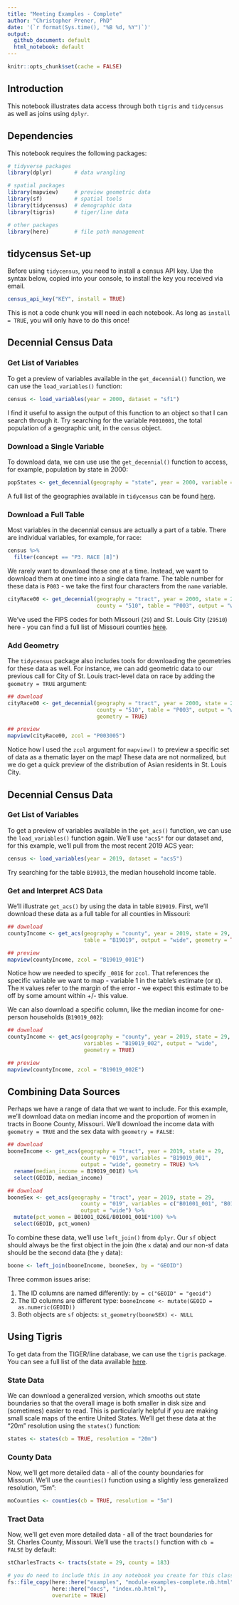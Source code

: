 ```yaml
---
title: "Meeting Examples - Complete"
author: "Christopher Prener, PhD"
date: '(`r format(Sys.time(), "%B %d, %Y")`)'
output: 
  github_document: default
  html_notebook: default 
---
```


```r
knitr::opts_chunk$set(cache = FALSE)
```

## Introduction
This notebook illustrates data access through both `tigris` and `tidycensus` as well as joins using `dplyr`.

## Dependencies
This notebook requires the following packages:

```r
# tidyverse packages
library(dplyr)       # data wrangling

# spatial packages
library(mapview)     # preview geometric data
library(sf)          # spatial tools
library(tidycensus)  # demographic data
library(tigris)      # tiger/line data

# other packages
library(here)        # file path management
```

## tidycensus Set-up
Before using `tidycensus`, you need to install a census API key. Use the syntax below, copied into your console, to install the key you received via email.

```r
census_api_key("KEY", install = TRUE)
```

This is not a code chunk you will need in each notebook. As long as `install = TRUE`, you will only have to do this once!

## Decennial Census Data
### Get List of Variables
To get a preview of variables available in the `get_decennial()` function, we can use the `load_variables()` function:

```r
census <- load_variables(year = 2000, dataset = "sf1") 
```

I find it useful to assign the output of this function to an object so that I can search through it. Try searching for the variable `P0010001`, the total population of a geographic unit, in the `census` object.

### Download a Single Variable
To download data, we can use use the `get_decennial()` function to access, for example, population by state in 2000:

```r
popStates <- get_decennial(geography = "state", year = 2000, variable = "P001001")
```

A full list of the geographies available in `tidycensus` can be found [here](https://walker-data.com/tidycensus/articles/basic-usage.html#geography-in-tidycensus-1).

### Download a Full Table
Most variables in the decennial census are actually a part of a table. There are individual variables, for example, for race:

```r
census %>%
  filter(concept == "P3. RACE [8]")
```

We rarely want to download these one at a time. Instead, we want to download them at one time into a single data frame. The table number for these data is `P003` - we take the first four characters from the `name` variable.

```r
cityRace00 <- get_decennial(geography = "tract", year = 2000, state = 29,
                            county = "510", table = "P003", output = "wide")
```

We've used the FIPS codes for both Missouri (`29`) and St. Louis City (`29510`) here - you can find a full list of Missouri counties [here](https://www.msdis.missouri.edu/resources/fips.html).

### Add Geometry
The `tidycensus` package also includes tools for downloading the geometries for these data as well. For instance, we can add geometric data to our previous call for City of St. Louis tract-level data on race by adding the `geometry = TRUE` argument:

```r
## download
cityRace00 <- get_decennial(geography = "tract", year = 2000, state = 29,
                            county = "510", table = "P003", output = "wide",
                            geometry = TRUE)

## preview
mapview(cityRace00, zcol = "P003005")
```

Notice how I used the `zcol` argument for `mapview()` to preview a specific set of data as a thematic layer on the map! These data are not normalized, but we do get a quick preview of the distribution of Asian residents in St. Louis City.

## Decennial Census Data
### Get List of Variables
To get a preview of variables available in the `get_acs()` function, we can use the `load_variables()` function again. We'll use `"acs5"` for our dataset and, for this example, we'll pull from the most recent 2019 ACS year:

```r
census <- load_variables(year = 2019, dataset = "acs5") 
```

Try searching for the table `B19013`, the median household income table.

### Get and Interpret ACS Data
We'll illustrate `get_acs()` by using the data in table `B19019`. First, we'll download these data as a full table for all counties in Missouri:

```r
## download
countyIncome <- get_acs(geography = "county", year = 2019, state = 29,
                        table = "B19019", output = "wide", geometry = TRUE)

## preview
mapview(countyIncome, zcol = "B19019_001E")
```

Notice how we needed to specify `_001E` for `zcol`. That references the specific variable we want to map - variable 1 in the table's estimate (or `E`). The `M` values refer to the margin of the error - we expect this estimate to be off by some amount within +/- this value.

We can also download a specific column, like the median income for one-person households (`B19019_002`):

```r
## download
countyIncome <- get_acs(geography = "county", year = 2019, state = 29,
                        variables = "B19019_002", output = "wide", 
                        geometry = TRUE)

## preview
mapview(countyIncome, zcol = "B19019_002E")
```

## Combining Data Sources
Perhaps we have a range of data that we want to include. For this example, we'll download data on median income and the proportion of women in tracts in Boone County, Missouri. We'll download the income data with `geometry = TRUE` and the sex data with `geometry = FALSE`:

```r
## download
booneIncome <- get_acs(geography = "tract", year = 2019, state = 29,
                       county = "019", variables = "B19019_001", 
                       output = "wide", geometry = TRUE) %>%
  rename(median_income = B19019_001E) %>%
  select(GEOID, median_income)

## download
booneSex <- get_acs(geography = "tract", year = 2019, state = 29,
                       county = "019", variables = c("B01001_001", "B01001_026"),
                       output = "wide") %>%
  mutate(pct_women = B01001_026E/B01001_001E*100) %>%
  select(GEOID, pct_women)
```

To combine these data, we'll use `left_join()` from `dplyr`. Our `sf` object should always be the first object in the join (the `x` data) and our non-sf data should be the second data (the `y` data):

```r
boone <- left_join(booneIncome, booneSex, by = "GEOID")
```

Three common issues arise:

  1. The ID columns are named differently: `by = c("GEOID" = "geoid")`
  2. The ID columns are different type: `booneIncome <- mutate(GEOID = as.numeric(GEOID))`
  3. Both objects are `sf` objects: `st_geometry(booneSEX) <- NULL`

## Using Tigris
To get data from the TIGER/line database, we can use the `tigris` package. You can see a full list of the data available [here](https://cran.r-project.org/web/packages/tigris/tigris.pdf).

### State Data
We can download a generalized version, which smooths out state boundaries so that the overall image is both smaller in disk size and (sometimes) easier to read. This is particularly helpful if you are making small scale maps of the entire United States. We'll get these data at the "20m" resolution using the `states()` function: 

```r
states <- states(cb = TRUE, resolution = "20m")
```

### County Data
Now, we'll get more detailed data - all of the county boundaries for Missouri. We'll use the `counties()` function using a slightly less generalized resolution, "5m":

```r
moCounties <- counties(cb = TRUE, resolution = "5m")
```

### Tract Data
Now, we'll get even more detailed data - all of the tract boundaries for St. Charles County, Missouri. We'll use the `tracts()` function with `cb = FALSE` by default:

```r
stCharlesTracts <- tracts(state = 29, county = 183)
```

```r
# you do need to include this in any notebook you create for this class
fs::file_copy(here::here("examples", "module-examples-complete.nb.html"), 
              here::here("docs", "index.nb.html"), 
              overwrite = TRUE)
```